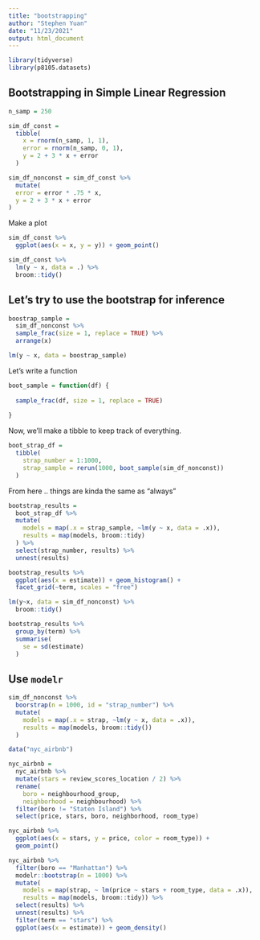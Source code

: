 ```yaml
---
title: "bootstrapping"
author: "Stephen Yuan"
date: "11/23/2021"
output: html_document
---
```


```r
library(tidyverse)
library(p8105.datasets)
```

## Bootstrapping in Simple Linear Regression

```r
n_samp = 250

sim_df_const = 
  tibble(
    x = rnorm(n_samp, 1, 1),
    error = rnorm(n_samp, 0, 1),
    y = 2 + 3 * x + error
  )

sim_df_nonconst = sim_df_const %>% 
  mutate(
  error = error * .75 * x,
  y = 2 + 3 * x + error
)
```

Make a plot

```r
sim_df_const %>% 
  ggplot(aes(x = x, y = y)) + geom_point()

```

```r
sim_df_const %>% 
  lm(y ~ x, data = .) %>% 
  broom::tidy()
```

## Let's try to use the bootstrap for inference

```r
boostrap_sample = 
  sim_df_nonconst %>% 
  sample_frac(size = 1, replace = TRUE) %>% 
  arrange(x)

lm(y ~ x, data = boostrap_sample)
```

Let's write a function

```r
boot_sample = function(df) {
  
  sample_frac(df, size = 1, replace = TRUE)
  
}
```

Now, we'll make a tibble to keep track of everything.

```r
boot_strap_df = 
  tibble(
    strap_number = 1:1000,
    strap_sample = rerun(1000, boot_sample(sim_df_nonconst))
  )
```

From here .. things are kinda the same as "always"

```r
bootstrap_results = 
  boot_strap_df %>% 
  mutate(
    models = map(.x = strap_sample, ~lm(y ~ x, data = .x)),
    results = map(models, broom::tidy)
  ) %>% 
  select(strap_number, results) %>% 
  unnest(results)

bootstrap_results %>% 
  ggplot(aes(x = estimate)) + geom_histogram() +
  facet_grid(~term, scales = "free")

lm(y~x, data = sim_df_nonconst) %>% 
  broom::tidy()

bootstrap_results %>% 
  group_by(term) %>% 
  summarise(
    se = sd(estimate)
  )
```

## Use `modelr`

```r
sim_df_nonconst %>% 
  boorstrap(n = 1000, id = "strap_number") %>% 
  mutate(
    models = map(.x = strap, ~lm(y ~ x, data = .x)),
    results = map(models, broom::tidy())
  )
```

```r
data("nyc_airbnb")

nyc_airbnb = 
  nyc_airbnb %>% 
  mutate(stars = review_scores_location / 2) %>% 
  rename(
    boro = neighbourhood_group,
    neighborhood = neighbourhood) %>% 
  filter(boro != "Staten Island") %>% 
  select(price, stars, boro, neighborhood, room_type)

nyc_airbnb %>% 
  ggplot(aes(x = stars, y = price, color = room_type)) + 
  geom_point() 
```

```r
nyc_airbnb %>% 
  filter(boro == "Manhattan") %>% 
  modelr::bootstrap(n = 1000) %>% 
  mutate(
    models = map(strap, ~ lm(price ~ stars + room_type, data = .x)),
    results = map(models, broom::tidy)) %>% 
  select(results) %>% 
  unnest(results) %>% 
  filter(term == "stars") %>% 
  ggplot(aes(x = estimate)) + geom_density()
```











